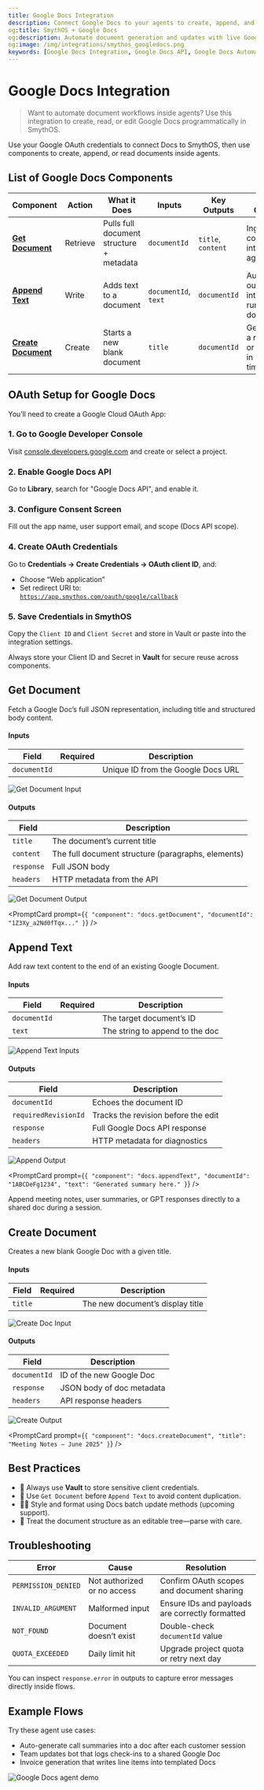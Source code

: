```yaml
---
title: Google Docs Integration
description: Connect Google Docs to your agents to create, append, and retrieve live documents directly in your workflows.
og:title: SmythOS + Google Docs
og:description: Automate document generation and updates with live Google Docs actions inside SmythOS.
og:image: /img/integrations/smythos_googledocs.png
keywords: [Google Docs Integration, Google Docs API, Google Docs Automation, SmythOS Google Docs, Append Text Google Docs, Create Document Agents]
---
```


# Google Docs Integration

> Want to automate document workflows inside agents? Use this integration to create, read, or edit Google Docs programmatically in SmythOS.

<InfoCallout title="TL;DR">
Use your Google OAuth credentials to connect Docs to SmythOS, then use components to create, append, or read documents inside agents.
</InfoCallout>

## List of Google Docs Components

| **Component** | **Action** | **What it Does** | **Inputs** | **Key Outputs** | **Use Case** |
|---------------|------------|------------------|------------|------------------|--------------|
| [**Get Document**](#get-document) | Retrieve | Pulls full document structure + metadata | <code>documentId</code> | <code>title</code>, <code>content</code> | Ingest content into an agent |
| [**Append Text**](#append-text) | Write | Adds text to a document | <code>documentId</code>, <code>text</code> | <code>documentId</code> | Auto-log output into a running doc |
| [**Create Document**](#create-document) | Create | Starts a new blank document | <code>title</code> | <code>documentId</code> | Generate a report or note in real-time |

<Divider />

## OAuth Setup for Google Docs

You’ll need to create a Google Cloud OAuth App:

### 1. Go to Google Developer Console
Visit [console.developers.google.com](https://console.developers.google.com/) and create or select a project.

### 2. Enable Google Docs API
Go to **Library**, search for "Google Docs API", and enable it.

### 3. Configure Consent Screen
Fill out the app name, user support email, and scope (Docs API scope).

### 4. Create OAuth Credentials
Go to **Credentials → Create Credentials → OAuth client ID**, and:
- Choose “Web application”
- Set redirect URI to:  
  <code>https://app.smythos.com/oauth/google/callback</code>

### 5. Save Credentials in SmythOS
Copy the <code>Client ID</code> and <code>Client Secret</code> and store in Vault or paste into the integration settings.

<TipCallout title="Use Vault">
Always store your Client ID and Secret in <strong>Vault</strong> for secure reuse across components.
</TipCallout>

<Arcade url="https://app.smythos.com/demo/google-auth" />

<Divider />

## <a name="get-document"></a>Get Document

Fetch a Google Doc’s full JSON representation, including title and structured body content.

#### Inputs

| Field | Required | Description |
|-------|----------|-------------|
| <code>documentId</code> | <Badge type="required" /> | Unique ID from the Google Docs URL |

<Image src="/img/google_docs/screenshot2.png" alt="Get Document Input" />

#### Outputs

| Field | Description |
|-------|-------------|
| <code>title</code> | The document’s current title |
| <code>content</code> | The full document structure (paragraphs, elements) |
| <code>response</code> | Full JSON body |
| <code>headers</code> | HTTP metadata from the API |

<Image src="/img/google_docs/screenshot3.png" alt="Get Document Output" />

<PromptCard prompt={`{
  "component": "docs.getDocument",
  "documentId": "1Z3Xy_a2Nd0fTqx..."
}`} />

<Divider />

## <a name="append-text"></a>Append Text

Add raw text content to the end of an existing Google Document.

#### Inputs

| Field | Required | Description |
|-------|----------|-------------|
| <code>documentId</code> | <Badge type="required" /> | The target document’s ID |
| <code>text</code> | <Badge type="required" /> | The string to append to the doc |

<Image src="/img/google_docs/screenshot5.png" alt="Append Text Inputs" />

#### Outputs

| Field | Description |
|-------|-------------|
| <code>documentId</code> | Echoes the document ID |
| <code>requiredRevisionId</code> | Tracks the revision before the edit |
| <code>response</code> | Full Google Docs API response |
| <code>headers</code> | HTTP metadata for diagnostics |

<Image src="/img/google_docs/screenshot6.png" alt="Append Output" />

<PromptCard prompt={`{
  "component": "docs.appendText",
  "documentId": "1ABCDeFg1234",
  "text": "Generated summary here."
}`} />

<TipCallout title="Use Case" collapsible>
Append meeting notes, user summaries, or GPT responses directly to a shared doc during a session.
</TipCallout>

<Divider />

## <a name="create-document"></a>Create Document

Creates a new blank Google Doc with a given title.

#### Inputs

| Field | Required | Description |
|-------|----------|-------------|
| <code>title</code> | <Badge type="required" /> | The new document’s display title |

<Image src="/img/google_docs/screenshot8.png" alt="Create Doc Input" />

#### Outputs

| Field | Description |
|-------|-------------|
| <code>documentId</code> | ID of the new Google Doc |
| <code>response</code> | JSON body of doc metadata |
| <code>headers</code> | API response headers |

<Image src="/img/google_docs/screenshot9.png" alt="Create Output" />

<PromptCard prompt={`{
  "component": "docs.createDocument",
  "title": "Meeting Notes – June 2025"
}`} />

<Divider />

## Best Practices

- 🔐 Always use <strong>Vault</strong> to store sensitive client credentials.
- 🧠 Use <code>Get Document</code> before <code>Append Text</code> to avoid content duplication.
- ✍🏼 Style and format using Docs batch update methods (upcoming support).
- 📄 Treat the document structure as an editable tree—parse with care.

<Divider />

## Troubleshooting

| Error | Cause | Resolution |
|-------|-------|------------|
| <code>PERMISSION_DENIED</code> | Not authorized or no access | Confirm OAuth scopes and document sharing |
| <code>INVALID_ARGUMENT</code> | Malformed input | Ensure IDs and payloads are correctly formatted |
| <code>NOT_FOUND</code> | Document doesn’t exist | Double-check <code>documentId</code> value |
| <code>QUOTA_EXCEEDED</code> | Daily limit hit | Upgrade project quota or retry next day |

<InfoCallout>
You can inspect <code>response.error</code> in outputs to capture error messages directly inside flows.
</InfoCallout>

<Divider />

## Example Flows

Try these agent use cases:

- Auto-generate call summaries into a doc after each customer session
- Team updates bot that logs check-ins to a shared Google Doc
- Invoice generation that writes line items into templated Docs

<Image src="/img/integrations/smythos_googledocs.png" alt="Google Docs agent demo" />
